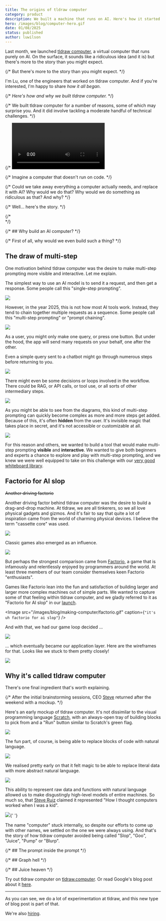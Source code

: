 ```yaml
---
title: The origins of tldraw computer
category: product
description: We built a machine that runs on AI. Here's how it started.
hero: /images/blog/computer-hero.gif
date: 01/08/2025
status: published
author: luwilson
---
```


Last month, we launched [tldraw computer](https://tldraw.computer), a virtual computer that runs purely on AI. On the surface, it sounds like a ridiculous idea (and it is) but there's more to the story than you might expect.

{/* But there's more to the story than you might expect. */}

I'm Lu, one of the engineers that worked on tldraw computer. And if you're interested, I'm happy to share _how it all began_.

{/* _Here's how and why we built tldraw computer._ */}

{/* We built tldraw computer for a number of reasons, some of which may surprise you. And it did involve tackling a moderate handful of technical challenges. */}

{/* <Video autoplay src="/images/blog/factorio.mp4" /> */}

{/* Imagine a computer that doesn't run on code. */}

{/* Could we take away everything a computer actually needs, and replace it with AI? Why would we do that? Why would we do something as ridiculous as that? And why? */}

{/* Well... here's the story. */}

{/* <br /> */}

{/* ## Why build an AI computer? */}

{/* First of all, why would we even build such a thing? */}

## The draw of multi-step

One motivation behind tldraw computer was the desire to make multi-step prompting more visible and interactive. Let me explain.

The simplest way to use an AI model is to send it a request, and then get a response. Some people call this "single-step prompting".

<Image src="/images/blog/making-computer/single-step.svg" caption="Single-step prompting." />

However, in the year 2025, this is not how most AI tools work. Instead, they tend to chain together multiple requests as a sequence. Some people call this "multi-step prompting" or "prompt chaining".

<Image src="/images/blog/making-computer/multi-step.svg" caption="Multi-step prompting." />

As a user, you might only make one query, or press one button. But under the hood, the app will send many requests on your behalf, one after the other.

Even a simple query sent to a chatbot might go through numerous steps before returning to you.

<Image
	src="/images/blog/making-computer/weather.svg"
	caption="A single query can go through many steps."
/>

There might even be some decisions or loops involved in the workflow. There could be RAG, or API calls, or tool use, or all sorts of other intermediary steps.

<Image
	src="/images/blog/making-computer/loops-2.svg"
	caption="Workflows can involve loops, branches and more."
/>

As you might be able to see from the diagrams, this kind of multi-step prompting can quickly become complex as more and more steps get added. Because of this, it's often **hidden** from the user. It's invisible magic that takes place in secret, and it's not accessible or customizable at all.

<Image
	src="/images/blog/making-computer/secrets.svg"
	caption="What secrets do you hide, loading spinners?"
/>

For this reason and others, we wanted to build a tool that would make multi-step prompting **visible** and **interactive**. We wanted to give both beginners and experts a chance to explore and play with multi-step prompting, and we knew we were well equipped to take on this challenge with our [very good whiteboard library](https://tldraw.dev).

## Factorio for AI slop

~~Another driving factorio~~

Another driving factor behind tldraw computer was the desire to build a drag-and-drop machine. At tldraw, we are all tinkerers, so we all love physical gadgets and gizmos. And it's fair to say that quite a lot of inspiration came from the world of charming physical devices. I believe the term "cassette core" was used.

<Image src="/images/blog/making-computer/moodboard.png" caption="An overzealous moodboard." />

Classic games also emerged as an influence.

<Image
	src="/images/blog/making-computer/games.png"
	caption="Game interfaces found in an early ideas session."
/>

But perhaps the strongest comparison came from [Factorio](https://factorio.com), a game that is infamously and relentlessly enjoyed by programmers around the world. At least three members of our team consider themselves keen Factorio "enthusiasts".

Games like Factorio lean into the fun and satisfaction of building larger and larger more complex machines out of simple parts. We wanted to capture some of that feeling within tldraw computer, and we gladly referred to it as "Factorio for AI slop" in our [launch](https://x.com/garrytan/status/1869431062952325338).

<Image src="/images/blog/making-computer/factorio.gif" caption={`"it's uh factorio for ai slop"`} />

And with that, we had our game loop decided ...

<Image
	src="/images/blog/making-computer/loop.png"
	caption="The game loop, pulled from an early whiteboarding session."
/>

... which eventually became our application layer. Here are the wireframes for that. Looks like we stuck to them pretty closely!

<Image
	src="/images/blog/making-computer/application.png"
	caption="Our application layer wireframes."
/>

## Why it's called tldraw computer

There's one final ingredient that's worth explaining.

{/* After the initial brainstorming sessions, CEO [Steve](https://twitter.com/steveruizok) returned after the weekend with a mockup. */}

Here's an early mockup of tldraw computer. It's not dissimilar to the visual programming language [Scratch](https://scratch.mit.edu), with an always-open tray of building blocks to pick from and a "Run" button similar to Scratch's green flag.

<Image
	src="/images/blog/making-computer/tray.png"
	caption="An early mockup showing a Scratch-like interface."
/>

The fun part, of course, is being able to replace blocks of code with natural language.

<Image
	src="/images/blog/making-computer/natural.png"
	caption="Code replaced with natural language."
/>

We realised pretty early on that it felt magic to be able to replace literal data with more abstract natural language.

<Image
	src="/images/blog/making-computer/rabbit.png"
	caption="The same string represented in two ways, from an early design document."
/>

This ability to represent raw data and functions with natural language allowed us to make disgustingly high-level models of entire machines. So much so, that [Steve Ruiz](https://twitter.com/steveruizok) claimed it represented "How I thought computers worked when I was a kid".

<Image
	src="/images/blog/making-computer/computer.png"
	caption="A mockup of a computer program, from perhaps the earliest wireframe I can find from the project."
/>{' '}

The name "computer" stuck internally, so despite our efforts to come up with other names, we settled on the one we were always using. And that's the story of how tldraw computer avoided being called "Slop", "Goo", "Juice", "Pump" or "Blurp".

{/* ## The prompt inside the prompt */}

{/* ## Graph hell */}

{/* ## Juice heaven */}

Try out tldraw computer on [tldraw.computer](https://tldraw.computer). Or read Google's blog post about it [here](https://ai.google.dev/showcase/tldraw).

---

As you can see, we do a lot of experimentation at tldraw, and this new type of blog post is part of that.

We're also [hiring](/jobs).
